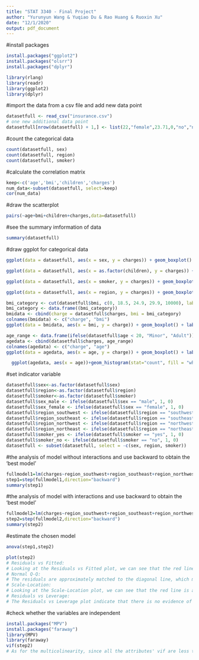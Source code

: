 ```yaml
---
title: "STAT 3340 - Final Project"
author: "Yurunyun Wang & Yuqiao Du & Rao Huang & Ruoxin Xu"
date: "12/1/2020"
output: pdf_document
---
```


#install packages
```r
install.packages("ggplot2")
install.packages("olsrr")
install.packages("dplyr")
```

```r
library(rlang)
library(readr)
library(ggplot2)
library(dplyr)
```

#import the data from a csv file and add new data point
```r
datasetfull <- read_csv("insurance.csv")
# one new additional data point
datasetfull[nrow(datasetfull) + 1,] <- list(22,"female",23.71,0,"no","northeast",5503.7768)
```

#count the categorical data
```r
count(datasetfull, sex)
count(datasetfull, region)
count(datasetfull, smoker)
```

#calculate the correlation matrix
```r
keep<-c('age','bmi','children','charges')
num_data<-subset(datasetfull, select=keep)
cor(num_data)
```

#draw the scatterplot
```r
pairs(~age+bmi+children+charges,data=datasetfull)
```

#see the summary imformation of data
```r
summary(datasetfull)
```

#draw ggplot for categorical data
```r
ggplot(data = datasetfull, aes(x = sex, y = charges)) + geom_boxplot() + labs(title = "Charges distribution based on sex")
```

```r
ggplot(data = datasetfull, aes(x = as.factor(children), y = charges)) + geom_boxplot() + labs(x = "Number of Children") + labs(title = "Charges distribution based on Number of Children")
```

```r
ggplot(data = datasetfull, aes(x = smoker, y = charges)) + geom_boxplot() + labs(title = "Charges distribution based on smoker")
```

```r
ggplot(data = datasetfull, aes(x = region, y = charges)) + geom_boxplot() + labs(title = "Charges distribution based on region")
```
```r
bmi_category <- cut(datasetfull$bmi, c(0, 18.5, 24.9, 29.9, 10000), labels = c("Underweight","Healthy weight","Overweight","Obese"), right = FALSE)
bmi_category <- data.frame((bmi_category))
bmidata <- cbind(charge = datasetfull$charges, bmi = bmi_category)
colnames(bmidata) <- c("charge", "bmi")
ggplot(data = bmidata, aes(x = bmi, y = charge)) + geom_boxplot() + labs(title = "Charges distribution based on bmi class")
```

```r
age_range <- data.frame(ifelse(datasetfull$age < 20, "Minor", "Adult"))
agedata <- cbind(datasetfull$charges, age_range)
colnames(agedata) <- c("charge", "age")
ggplot(data = agedata, aes(x = age, y = charge)) + geom_boxplot() + labs(title = "Charges distribution based on age")
```

```r
  ggplot(agedata, aes(x = age))+geom_histogram(stat="count", fill = "white", color = "grey") + labs(title = "Age distribution")
```

#set indicator variable
```r
datasetfull$sex<-as.factor(datasetfull$sex)
datasetfull$region<-as.factor(datasetfull$region)
datasetfull$smoker<-as.factor(datasetfull$smoker)
datasetfull$sex_male <- ifelse(datasetfull$sex == "male", 1, 0)
datasetfull$sex_female <- ifelse(datasetfull$sex == "female", 1, 0)
datasetfull$region_southwest <- ifelse(datasetfull$region == "southwest", 1, 0)
datasetfull$region_southeast <- ifelse(datasetfull$region == "southeast", 1, 0)
datasetfull$region_northwest <- ifelse(datasetfull$region == "northwest", 1, 0)
datasetfull$region_northeast <- ifelse(datasetfull$region == "northeast", 1, 0)
datasetfull$smoker_yes <- ifelse(datasetfull$smoker == "yes", 1, 0)
datasetfull$smoker_no <- ifelse(datasetfull$smoker == "no", 1, 0)
datasetfull <- subset(datasetfull, select = -c(sex, region, smoker))
```

#the analysis of model without interactions and use backward to obtain the 'best model'
```r
fullmodel1=lm(charges~region_southwest+region_southeast+region_northwest+region_northeast+age+bmi+children+sex_male+smoker_yes+sex_female+smoker_no,data=datasetfull)
step1=step(fullmodel1,direction="backward")
summary(step1)
```

#the analysis of model with interactions and use backward to obtain the 'best model'
```r
fullmodel2=lm(charges~region_southwest+region_southeast+region_northwest+region_northeast+age+bmi+children+sex_male*smoker_yes+sex_female*smoker_no+sex_female*smoker_no+sex_male*smoker_yes,data=datasetfull)
step2=step(fullmodel2,direction="backward")
summary(step2)
```

#estimate the chosen model
```r
anova(step1,step2)
```
```r
plot(step2)
# Residuals vs Fitted:
# Looking at the Residuals vs Fitted plot, we can see that the red line is approximately flat, which means that the mean of error is approximately equal to 0.
# Normal Q-Q:
# The residuals are approximately matched to the diagonal line, which means that the residuals are roughly normally distributed. And we can see that both the upper and lower tail are ‘heavier’ (have larger values) than what we would expect under the gauss-markov assumptions. 
# Scale-Location:
# Looking at the Scale-Location plot, we can see that the red line is approximately flat, which means that there is no indication of having non-constant variance.
# Residuals vs Leverage:
# The Residuals vs Leverage plot indicate that there is no evidence of outliers because the “Cook’s distance” dashed curves don’t even appear on the plot. And there exists some leverage points: 1301, 578, 544.
```

#check whether the variables are independent
```r
install.packages("MPV")
install.packages("faraway")
library(MPV)
library(faraway)
vif(step2)
# As for the multicolinearity, since all the attributes' vif are less than 10, we can conclude that these variables are independent.
```